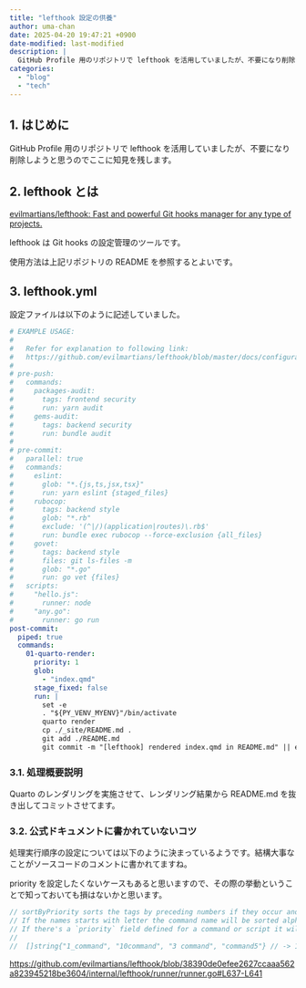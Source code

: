 ```yaml
---
title: "lefthook 設定の供養"
author: uma-chan
date: 2025-04-20 19:47:21 +0900
date-modified: last-modified
description: |
  GitHub Profile 用のリポジトリで lefthook を活用していましたが、不要になり削除しようと思うのでここに知見を残します。
categories:
  - "blog"
  - "tech"
---
```


## 1. はじめに

GitHub Profile 用のリポジトリで lefthook を活用していましたが、不要になり削除しようと思うのでここに知見を残します。

## 2. lefthook とは

[evilmartians/lefthook: Fast and powerful Git hooks manager for any type of projects.](https://github.com/evilmartians/lefthook)

lefthook は Git hooks の設定管理のツールです。

使用方法は上記リポジトリの README を参照するとよいです。

## 3. lefthook.yml

設定ファイルは以下のように記述していました。

```.yml
# EXAMPLE USAGE:
#
#   Refer for explanation to following link:
#   https://github.com/evilmartians/lefthook/blob/master/docs/configuration.md
#
# pre-push:
#   commands:
#     packages-audit:
#       tags: frontend security
#       run: yarn audit
#     gems-audit:
#       tags: backend security
#       run: bundle audit
#
# pre-commit:
#   parallel: true
#   commands:
#     eslint:
#       glob: "*.{js,ts,jsx,tsx}"
#       run: yarn eslint {staged_files}
#     rubocop:
#       tags: backend style
#       glob: "*.rb"
#       exclude: '(^|/)(application|routes)\.rb$'
#       run: bundle exec rubocop --force-exclusion {all_files}
#     govet:
#       tags: backend style
#       files: git ls-files -m
#       glob: "*.go"
#       run: go vet {files}
#   scripts:
#     "hello.js":
#       runner: node
#     "any.go":
#       runner: go run
post-commit:
  piped: true
  commands:
    01-quarto-render:
      priority: 1
      glob:
        - "index.qmd"
      stage_fixed: false
      run: |
        set -e
        . "${PY_VENV_MYENV}"/bin/activate
        quarto render
        cp ./_site/README.md .
        git add ./README.md
        git commit -m "[lefthook] rendered index.qmd in README.md" || exit 0
```

### 3.1. 処理概要説明

Quarto のレンダリングを実施させて、レンダリング結果から README.md を抜き出してコミットさせてます。

### 3.2. 公式ドキュメントに書かれていないコツ

処理実行順序の設定については以下のように決まっているようです。結構大事なことがソースコードのコメントに書かれてますね。

priority を設定したくないケースもあると思いますので、その際の挙動ということで知っておいても損はないかと思います。

```.go
// sortByPriority sorts the tags by preceding numbers if they occur and special priority if it is set.
// If the names starts with letter the command name will be sorted alphabetically.
// If there's a `priority` field defined for a command or script it will be used instead of alphanumeric sorting.
//
//	[]string{"1_command", "10command", "3 command", "command5"} // -> 1_command, 3 command, 10command, command5
```

<https://github.com/evilmartians/lefthook/blob/38390de0efee2627ccaaa562a823945218be3604/internal/lefthook/runner/runner.go#L637-L641>
